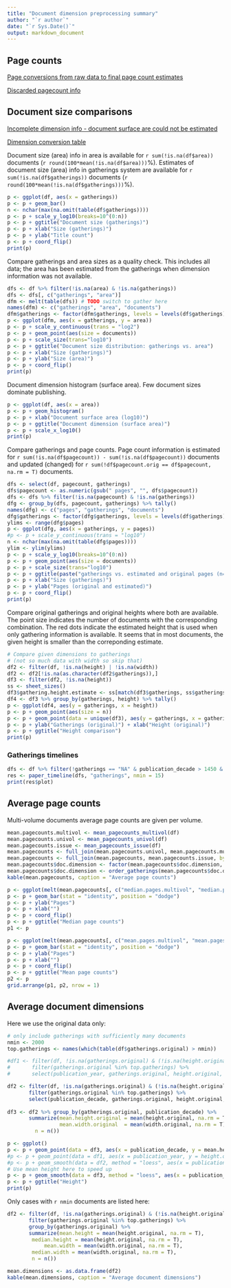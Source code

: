 ```yaml
---
title: "Document dimension preprocessing summary"
author: "`r author`"
date: "`r Sys.Date()`"
output: markdown_document
---
```



## Page counts

[Page conversions from raw data to final page count estimates](https://raw.githubusercontent.com/rOpenGov/estc/master/inst/examples/output.tables/pagecount_conversion_nontrivial.csv)

<!--[Page conversions from raw data to final page count estimates with volume info](https://raw.githubusercontent.com/rOpenGov/estc/master/inst/examples/output.tables/page_conversion_table_full.csv)-->

[Discarded pagecount info](https://raw.githubusercontent.com/rOpenGov/estc/master/inst/examples/output.tables/pagecount_discarded.csv)



## Document size comparisons

[Incomplete dimension info - document surface are could not be estimated](https://raw.githubusercontent.com/rOpenGov/estc/master/inst/examples/output.tables/physical_dimension_incomplete.csv)

[Dimension conversion table](https://raw.githubusercontent.com/rOpenGov/estc/master/inst/examples/output.tables/conversions_physical_dimension.csv)


<!--[Discarded dimension info](https://raw.githubusercontent.com/rOpenGov/estc/master/inst/examples/output.tables/dimensions_discarded.csv)-->

Document size (area) info in area is available for `r sum(!is.na(df$area))` documents (`r round(100*mean(!is.na(df$area)))`%). Estimates of document size (area) info in gatherings system are available for `r sum(!is.na(df$gatherings))` documents (`r round(100*mean(!is.na(df$gatherings)))`%). 

```r
p <- ggplot(df, aes(x = gatherings)) 
p <- p + geom_bar()
n <- nchar(max(na.omit(table(df$gatherings))))
p <- p + scale_y_log10(breaks=10^(0:n))
p <- p + ggtitle("Document size (gatherings)")
p <- p + xlab("Size (gatherings)")
p <- p + ylab("Title count")
p <- p + coord_flip()
print(p)
```


Compare gatherings and area sizes as a quality check. This includes all data; the area has been estimated from the gatherings when dimension information was not available.

```r
dfs <- df %>% filter(!is.na(area) & !is.na(gatherings))
dfs <- dfs[, c("gatherings", "area")]
dfm <- melt(table(dfs)) # TODO switch to gather here
names(dfm) <- c("gatherings", "area", "documents")
dfm$gatherings <- factor(dfm$gatherings, levels = levels(df$gatherings))
p <- ggplot(dfm, aes(x = gatherings, y = area)) 
p <- p + scale_y_continuous(trans = "log2")
p <- p + geom_point(aes(size = documents))
p <- p + scale_size(trans="log10")
p <- p + ggtitle("Document size distribution: gatherings vs. area")
p <- p + xlab("Size (gatherings)")
p <- p + ylab("Size (area)")
p <- p + coord_flip()
print(p)
```

Document dimension histogram (surface area). Few document sizes dominate publishing.

```r
p <- ggplot(df, aes(x = area))
p <- p + geom_histogram() 
p <- p + xlab("Document surface area (log10)")
p <- p + ggtitle("Document dimension (surface area)")
p <- p + scale_x_log10()
print(p)
```


Compare gatherings and page counts. Page count information is estimated for `r sum(!is.na(df$pagecount)) - sum(!is.na(df$pagecount))` documents and updated (changed) for `r sum(!df$pagecount.orig == df$pagecount, na.rm = T)` documents. 

```r
dfs <- select(df, pagecount, gatherings) 
dfs$pagecount <- as.numeric(gsub(" pages", "", dfs$pagecount))
dfs <- dfs %>% filter(!is.na(pagecount) & !is.na(gatherings))
dfg <- group_by(dfs, pagecount, gatherings) %>% tally()
names(dfg) <- c("pages", "gatherings", "documents")
dfg$gatherings <- factor(dfg$gatherings, levels = levels(df$gatherings))
ylims <- range(dfg$pages)
p <- ggplot(dfg, aes(x = gatherings, y = pages)) 
#p <- p + scale_y_continuous(trans = "log10")
n <- nchar(max(na.omit(table(dfg$pages))))
ylim <- ylim(ylims)
p <- p + scale_y_log10(breaks=10^(0:n))
p <- p + geom_point(aes(size = documents))
p <- p + scale_size(trans="log10")
p <- p + ggtitle(paste("gatherings vs. estimated and original pages (n=", sum(dfg$documents), ")", sep = ""))
p <- p + xlab("Size (gatherings)")
p <- p + ylab("Pages (original and estimated)")
p <- p + coord_flip()
print(p)
```

Compare original gatherings and original heights where both are available. The point size indicates the number of documents with the corresponding combination. The red dots indicate the estimated height that is used when only gathering information is available. It seems that in most documents, the given height is smaller than the correponding estimate.

```r
# Compare given dimensions to gatherings
# (not so much data with width so skip that)
df2 <- filter(df, !is.na(height) | !is.na(width))
df2 <- df2[!is.na(as.character(df2$gatherings)),]
df3 <- filter(df2, !is.na(height))
ss <- sheet_sizes()
df3$gathering.height.estimate <- ss[match(df3$gatherings, ss$gatherings),"height"]
df4 <- df3 %>% group_by(gatherings, height) %>% tally()
p <- ggplot(df4, aes(y = gatherings, x = height))
p <- p + geom_point(aes(size = n))
p <- p + geom_point(data = unique(df3), aes(y = gatherings, x = gathering.height.estimate), color = "red")
p <- p + ylab("Gatherings (original)") + xlab("Height (original)") 
p <- p + ggtitle("Height comparison")
print(p)
```

### Gatherings timelines

```r
dfs <- df %>% filter(!gatherings == "NA" & publication_decade > 1450 & publication_decade < 2020)
res <- paper_timeline(dfs, "gatherings", nmin = 15) 
print(res$plot)
```

## Average page counts 

Multi-volume documents average page counts are given per volume.

```r
mean.pagecounts.multivol <- mean_pagecounts_multivol(df) 
mean.pagecounts.univol <- mean_pagecounts_univol(df) 
mean.pagecounts.issue <- mean_pagecounts_issue(df) 
mean.pagecounts <- full_join(mean.pagecounts.univol, mean.pagecounts.multivol, by = "doc.dimension")
mean.pagecounts <- full_join(mean.pagecounts, mean.pagecounts.issue, by = "doc.dimension")
mean.pagecounts$doc.dimension <- factor(mean.pagecounts$doc.dimension, levels = levels(mean.pagecounts.univol$doc.dimension))
mean.pagecounts$doc.dimension <- order_gatherings(mean.pagecounts$doc.dimension)
kable(mean.pagecounts, caption = "Average page counts")
```


```r
p <- ggplot(melt(mean.pagecounts[, c("median.pages.multivol", "median.pages.singlevol", "median.pages.issue", "doc.dimension")]), aes(fill = variable, y = value, x = doc.dimension)) 
p <- p + geom_bar(stat = "identity", position = "dodge")
p <- p + ylab("Pages")
p <- p + xlab("")
p <- p + coord_flip()
p <- p + ggtitle("Median page counts")
p1 <- p

p <- ggplot(melt(mean.pagecounts[, c("mean.pages.multivol", "mean.pages.singlevol", "mean.pages.issue", "doc.dimension")]), aes(fill = variable, y = value, x = doc.dimension)) 
p <- p + geom_bar(stat = "identity", position = "dodge")
p <- p + ylab("Pages")
p <- p + xlab("")
p <- p + coord_flip()
p <- p + ggtitle("Mean page counts")
p2 <- p
grid.arrange(p1, p2, nrow = 1)
```


## Average document dimensions 

Here we use the original data only:

```r
# only include gatherings with sufficiently many documents
nmin <- 2000
top.gatherings <- names(which(table(df$gatherings.original) > nmin))

#df1 <- filter(df, !is.na(gatherings.original) & (!is.na(height.original) | !is.na(width.original))) %>%
#       filter(gatherings.original %in% top.gatherings) %>%
#       select(publication_year, gatherings.original, height.original, width.original)

df2 <- filter(df, !is.na(gatherings.original) & (!is.na(height.original) | !is.na(width.original))) %>%
       filter(gatherings.original %in% top.gatherings) %>%
       select(publication_decade, gatherings.original, height.original, width.original)
       
df3 <- df2 %>% group_by(gatherings.original, publication_decade) %>% 
       summarize(mean.height.original = mean(height.original, na.rm = T),
    	         mean.width.original  = mean(width.original, na.rm = T),
		 n = n())

p <- ggplot()
p <- p + geom_point(data = df3, aes(x = publication_decade, y = mean.height.original, size = n, group = gatherings.original, color = gatherings.original))
#p <- p + geom_point(data = df1, aes(x = publication_year, y = height.original, size = n, group = gatherings.original, color = gatherings.original))
#p <- p + geom_smooth(data = df2, method = "loess", aes(x = publication_decade, y = height.original, group = gatherings.original, color = gatherings.original))
# Use mean height here to speed up
p <- p + geom_smooth(data = df3, method = "loess", aes(x = publication_decade, y = mean.height.original, group = gatherings.original, color = gatherings.original))
p <- p + ggtitle("Height")
print(p)
```




Only cases with `r nmin` documents are listed here:

```r
df2 <- filter(df, !is.na(gatherings.original) & (!is.na(height.original) | !is.na(width.original))) %>%
       filter(gatherings.original %in% top.gatherings) %>%
       group_by(gatherings.original) %>% 
       summarize(mean.height = mean(height.original, na.rm = T),
	    median.height = mean(height.original, na.rm = T),
    	    mean.width = mean(width.original, na.rm = T), 
	    median.width = mean(width.original, na.rm = T), 
	    n = n())

mean.dimensions <- as.data.frame(df2)
kable(mean.dimensions, caption = "Average document dimensions")
```

